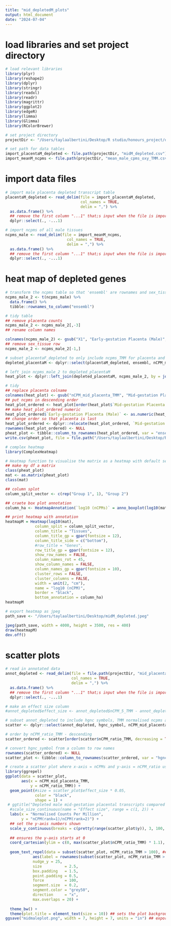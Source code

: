 ```yaml
---
title: "mid_depletedM_plots"
output: html_document
date: "2024-07-04"
---
```


# load libraries and set project directory 
```r
# load relevant libraries 
library(plyr)
library(reshape2)
library(dplyr)
library(stringr)
library(readxl)
library(readr)
library(magrittr)
library(ggplot2)
library(edgeR)
library(limma)
library(Glimma)
library(RColorBrewer)

# set project directory
projectDir <- "/Users/taylaalbertini/Desktop/R studio/honours_project/oxygen_threshold/rawData"

# set path for data tables 
import_placentaM_depleted <- file.path(projectDir, "midM_depleted.csv")
import_meanM_ncpms <- file.path(projectDir, "mean_male_cpms_oxy_TMM.csv")
```

# import data files
```r
# import male placenta depleted transcript table
placentaM_depleted <- read_delim(file = import_placentaM_depleted,
                                 col_names = TRUE,
                                 delim = ",") %>%
  as.data.frame() %>%
  ## remove the first column "...1" that;s input when the file is imported
  dplyr::select(., -...1)

# import ncpms of all male tissues
ncpms_male <- read_delim(file = import_meanM_ncpms,
                           col_names = TRUE,
                           delim = ",") %>%
  as.data.frame() %>%
  ## remove the first column "...1" that;s input when the file is imported
  dplyr::select(., -...1)
```

# heat map of depleted genes
```r
# transform the ncpms table so that 'ensembl' are rownames and sex_tissue are columns with ncpms
ncpms_male_2 <- t(ncpms_male) %>%
  data.frame() %>%
  tibble::rownames_to_column("ensembl")

# tidy table
## remove placenta counts
ncpms_male_2 <- ncpms_male_2[,-3]
## rename column names

colnames(ncpms_male_2) <- gsub("X1", "Early-gestation Placenta (Male)", colnames(ncpms_male_2))
## remove sex_tissue row
ncpms_male_2 <- ncpms_male_2[-1,]

# subset placentaF_depleted to only include ncpms_TMM for placenta and corresponding ensembl IDs
depleted_placentaM <- dplyr::select(placentaM_depleted, ensembl, nCPM_mid_placenta_TMM)

# left join ncpms_male_2 to depleted_placentaM
heat_plot <- dplyr::left_join(depleted_placentaM, ncpms_male_2, by = join_by(ensembl))

# tidy 
## replace placenta colname 
colnames(heat_plot) <- gsub("nCPM_mid_placenta_TMM", "Mid-gestation Placenta (Male)", colnames(heat_plot))
## put ncpms in descending order
heat_plot_ordered <- heat_plot[order(heat_plot$`Mid-gestation Placenta (Male)`, decreasing = TRUE),]
## make heat_plot_ordered numeric
heat_plot_ordered$`Early-gestation Placenta (Male)` <- as.numeric(heat_plot_ordered$`Early-gestation Placenta (Male)`)
## change order so that placenta is last
heat_plot_ordered <- dplyr::relocate(heat_plot_ordered, `Mid-gestation Placenta (Male)`, .after = `Early-gestation Placenta (Male)`)
rownames(heat_plot_ordered) <- NULL
pheat_plot <- tibble::column_to_rownames(heat_plot_ordered, var = "ensembl")
write.csv(pheat_plot, file = file.path("/Users/taylaalbertini/Desktop/R studio/honours_project/libsize/midM_pheat.csv"))

# complex heatmap
library(ComplexHeatmap)

# Heatmap function to visualise the matrix as a heatmap with default settings
## make my df a matrix
class(pheat_plot)
mat <- as.matrix(pheat_plot)
class(mat)

## column splot
column_split_vector <- c(rep("Group 1", 1), "Group 2")

## craete box plot annotation
column_ha <- HeatmapAnnotation(`log10 (nCPMs)` = anno_boxplot(log10(mat), which = c("column"), height = unit(4, "cm")))

## print heatmap with annotation
heatmapM = Heatmap(log10(mat), 
             column_split = column_split_vector,
             column_title = "Tissues", 
             column_title_gp = gpar(fontsize = 12),
             column_title_side = c("bottom"),
             #row_title = "Genes", 
             row_title_gp = gpar(fontsize = 12),
             show_row_names = FALSE,
             column_names_rot = 45,
             show_column_names = FALSE,
             column_names_gp = gpar(fontsize = 10),
             cluster_rows = FALSE,
             cluster_columns = FALSE,
             width = unit(2, "cm"),
             name = "log10 (nCPM)",
             border = "black",
             bottom_annotation = column_ha)
heatmapM

# export heatmap as jpeg 
path_save <- "/Users/taylaalbertini/Desktop/midM_depleted.jpeg"

jpeg(path_save, width = 4000, height = 3500, res = 400)
draw(heatmapM)
dev.off()
```

# scatter plots
```r
# read in annotated data
annot_depleted <- read_delim(file = file.path(projectDir, "mid_placentaM_depleted_annotated.csv"),
                             col_names = TRUE,
                             delim = ",") %>%
  as.data.frame() %>%
  ## remove the first column "...1" that;s input when the file is imported
  dplyr::select(., -...1)

# make an effect size column
#annot_depleted$effect_size <- annot_depleted$nCPM_5_TMM - annot_depleted$nCPM_placenta_TMM

# subset annot_depleted to include hgnc symbols, TMM normalised ncpms and nCPM_ratio_TMM
scatter <- dplyr::select(annot_depleted, hgnc_symbol, nCPM_mid_placenta_TMM, nCPM_ratio_TMM)

# order by nCPM_ratio_TMM - descending 
scatter_ordered <- scatter[order(scatter$nCPM_ratio_TMM, decreasing = TRUE),]

# convert hgnc_symbol from a column to row names 
rownames(scatter_ordered) <- NULL
scatter_plot <- tibble::column_to_rownames(scatter_ordered, var = "hgnc_symbol")

# create a scatter plot where x-axis = nCPMs and y-axis = nCPM_ratio using ggplot2
library(ggrepel)
ggplot(data = scatter_plot,
       aes(x = nCPM_mid_placenta_TMM,
           y = nCPM_ratio_TMM)) +
  geom_point(#size = scatter_plot$effect_size * 0.05,
             color = "black",
             shape = 1) +
 # ggtitle("Depleted male mid-gestation placental transcripts compared with early-gestation") +
  #scale_size_continuous(name = "Effect size", range = c(1, 2)) +
  labs(x = "Normalised Counts Per Million", 
       y = "nCPM(rank=1)/nCPM(rank=2)") +
  ## set the y-axis numbers shown
  scale_y_continuous(breaks = c(pretty(range(scatter_plot$y)), 3, 100, 200, 300)) +
  
  ## ensures the y-axis starts at 0
  coord_cartesian(ylim = c(0, max(scatter_plot$nCPM_ratio_TMM) * 1.1), expand = FALSE) +
  
  geom_text_repel(data = subset(scatter_plot, nCPM_ratio_TMM > 100), ## annotates/labels the ten-greatest nCPM ratio genes 
            aes(label = rownames(subset(scatter_plot, nCPM_ratio_TMM > 100))),
            nudge_y = 25,
            size          = 2.5,
            box.padding   = 1.5,
            point.padding = 0.5,
            force         = 100,
            segment.size  = 0.2,
            segment.color = "grey50",
            direction     = "x",
            max.overlaps = 20) +
  
  theme_bw() + 
  theme(plot.title = element_text(size = 10)) ## sets the plot background theme to black and white
ggsave("midmaleplot.png", width = 7, height = 7, units = "in") ## exported the last graph printed
```

